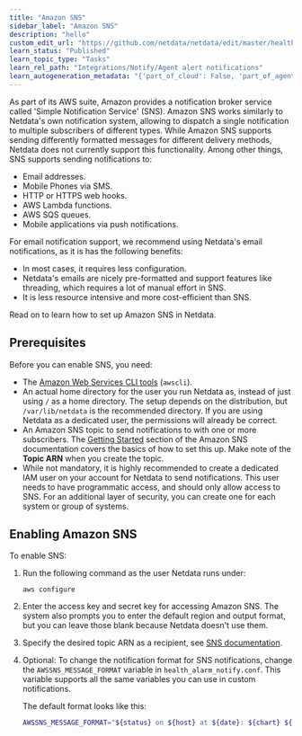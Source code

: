 ```yaml
---
title: "Amazon SNS"
sidebar_label: "Amazon SNS"
description: "hello"
custom_edit_url: "https://github.com/netdata/netdata/edit/master/health/notifications/awssns/README.md"
learn_status: "Published"
learn_topic_type: "Tasks"
learn_rel_path: "Integrations/Notify/Agent alert notifications"
learn_autogeneration_metadata: "{'part_of_cloud': False, 'part_of_agent': True}"
---
```



As part of its AWS suite, Amazon provides a notification broker service called 'Simple Notification Service' (SNS). Amazon SNS works similarly to Netdata's own notification system, allowing to dispatch a single notification to multiple subscribers of different types. While Amazon SNS supports sending differently formatted messages for different delivery methods, Netdata does not currently support this functionality.
Among other things, SNS supports sending notifications to:

-   Email addresses.
-   Mobile Phones via SMS.
-   HTTP or HTTPS web hooks.
-   AWS Lambda functions.
-   AWS SQS queues.
-   Mobile applications via push notifications.

For email notification support, we recommend using Netdata's email notifications, as it is has the following benefits:

- In most cases, it requires less configuration.
- Netdata's emails are nicely pre-formatted and support features like threading, which requires a lot of manual effort in SNS.
- It is less resource intensive and more cost-efficient than SNS. 

Read on to learn how to set up Amazon SNS in Netdata.

## Prerequisites

Before you can enable SNS, you need:

-   The [Amazon Web Services CLI tools](https://docs.aws.amazon.com/cli/latest/userguide/getting-started-install.html) (`awscli`).
-   An actual home directory for the user you run Netdata as, instead of just using `/` as a home directory. The setup depends on the distribution, but `/var/lib/netdata` is the recommended directory. If you are using Netdata as a dedicated user, the permissions will already be correct.
-   An Amazon SNS topic to send notifications to with one or more subscribers. The [Getting Started](https://docs.aws.amazon.com/sns/latest/dg/sns-getting-started.html) section of the Amazon SNS documentation covers the basics of how to set this up. Make note of the **Topic ARN** when you create the topic.
-   While not mandatory, it is highly recommended to create a dedicated IAM user on your account for Netdata to send notifications. This user needs to have programmatic access, and should only allow access to SNS. For an additional layer of security, you can create one for each system or group of systems.

## Enabling Amazon SNS

To enable SNS:
1. Run the following command as the user Netdata runs under:
   ```
   aws configure
   ```
2. Enter the access key and secret key for accessing Amazon SNS. The system also prompts you to enter the default region and output format, but you can leave those blank because Netdata doesn't use them.

3. Specify the desired topic ARN as a recipient, see [SNS documentation](https://docs.aws.amazon.com/AmazonCloudWatch/latest/monitoring/US_SetupSNS.html#set-up-sns-topic-cli).
4. Optional: To change the notification format for SNS notifications, change the `AWSSNS_MESSAGE_FORMAT` variable in `health_alarm_notify.conf`. 
This variable supports all the same variables you can use in custom notifications.

   The default format looks like this: 
   ```bash
   AWSSNS_MESSAGE_FORMAT="${status} on ${host} at ${date}: ${chart} ${value_string}"
   ```
   
